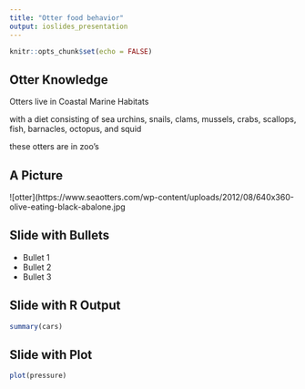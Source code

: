 ```yaml
---
title: "Otter food behavior"
output: ioslides_presentation
---
```


```r
knitr::opts_chunk$set(echo = FALSE)
```

## Otter Knowledge

 Otters live in Coastal Marine Habitats
 
 with a diet consisting of sea urchins, snails, clams, mussels, crabs, scallops, fish, barnacles, octopus, and squid
 
 these otters are in zoo's
 
 
## A Picture

![otter](https://www.seaotters.com/wp-content/uploads/2012/08/640x360-olive-eating-black-abalone.jpg

## Slide with Bullets

- Bullet 1
- Bullet 2
- Bullet 3

## Slide with R Output

```r
summary(cars)
```

## Slide with Plot

```r
plot(pressure)
```

